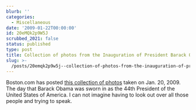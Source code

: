 ```yaml
---
blurb: ''
categories:
  - Miscellaneous
date: '2009-01-22T00:00:00'
id: 20eMQk2p9W5J
scrubbed_2021: false
status: published
type: post
title: Collection of photos from the Inauguration of President Barack Obama
slug: >-
  /posts/20emqk2p9w5j--collection-of-photos-from-the-inauguration-of-president-barack-obama
---
```


Boston.com has posted
[this collection of photos](http://www.boston.com/bigpicture/2009/01/the_inauguration_of_president.html)
taken on Jan. 20, 2009. The day that Barack Obama was sworn in as
the 44th President of the United States of America. I can not
imagine having to look out over all those people and trying to
speak.
